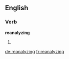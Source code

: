 ==English==

===Verb===
'''reanalyzing'''

# {{present participle of|reanalyze}}

[[de:reanalyzing]]
[[fr:reanalyzing]]